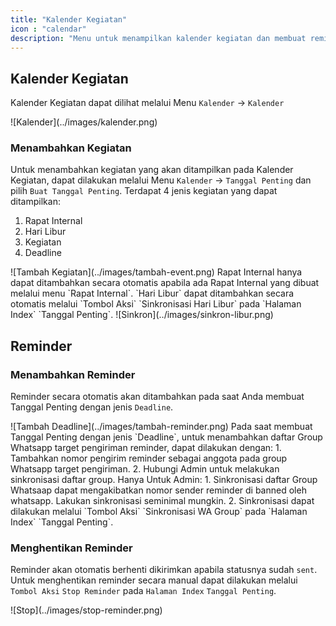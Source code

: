 ```yaml
---
title: "Kalender Kegiatan"
icon : "calendar"
description: "Menu untuk menampilkan kalender kegiatan dan membuat reminder deadline suatu kegiatan."
---
```



## Kalender Kegiatan

Kalender Kegiatan dapat dilihat melalui Menu `Kalender` -> `Kalender`
<Frame caption="Tampilan Kalender Kegiatan">
    ![Kalender](../images/kalender.png)
</Frame>

### Menambahkan Kegiatan

Untuk menambahkan kegiatan yang akan ditampilkan pada Kalender Kegiatan, dapat dilakukan melalui Menu `Kalender` -> `Tanggal Penting` dan pilih `Buat Tanggal Penting`.
Terdapat 4 jenis kegiatan yang dapat ditampilkan:
1. Rapat Internal
2. Hari Libur
3. Kegiatan
4. Deadline
<Frame caption="Tampilan Menambahkan Kegiatan">
    ![Tambah Kegiatan](../images/tambah-event.png)
</Frame>
<Note>
    Rapat Internal hanya dapat ditambahkan secara otomatis apabila ada Rapat Internal yang dibuat melalui menu `Rapat Internal`.
</Note>
<Tip>
    `Hari Libur` dapat ditambahkan secara otomatis melalui `Tombol Aksi` `Sinkronisasi Hari Libur` pada `Halaman Index` `Tanggal Penting`.
    <Frame caption="Aksi Sinkronisasi Hari Libur">
    ![Sinkron](../images/sinkron-libur.png)
</Frame>
</Tip>

## Reminder

### Menambahkan Reminder

Reminder secara otomatis akan ditambahkan pada saat Anda membuat Tanggal Penting dengan jenis `Deadline`.
<Frame caption="Tampilan Menambahkan Tanggal Penting Berjenis Deadline">
    ![Tambah Deadline](../images/tambah-reminder.png)
</Frame>
<Note>
    Pada saat membuat Tanggal Penting dengan jenis `Deadline`, untuk menambahkan daftar Group Whatsapp target pengiriman reminder, dapat dilakukan dengan:
    1. Tambahkan nomor pengirim reminder sebagai anggota pada group Whatsapp target pengiriman.
    2. Hubungi Admin untuk melakukan sinkronisasi daftar group.
</Note>
<Warning>
    Hanya Untuk Admin:
    1. Sinkronisasi daftar Group Whatsaap dapat mengakibatkan nomor sender reminder di banned oleh whatsapp. Lakukan sinkronisasi seminimal mungkin.
    2. Sinkronisasi dapat dilakukan melalui `Tombol Aksi` `Sinkronisasi WA Group` pada `Halaman Index` `Tanggal Penting`. 
</Warning>

### Menghentikan Reminder
Reminder akan otomatis berhenti dikirimkan apabila statusnya sudah `sent`. Untuk menghentikan reminder secara manual dapat dilakukan melalui `Tombol Aksi` `Stop Reminder` pada `Halaman Index` `Tanggal Penting`.
<Frame caption="Tampilan Stop Reminder">
    ![Stop](../images/stop-reminder.png)
</Frame>
